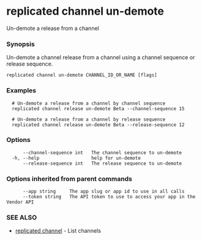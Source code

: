 # replicated channel un-demote

Un-demote a release from a channel

### Synopsis

Un-demote a channel release from a channel using a channel sequence or release sequence.

```
replicated channel un-demote CHANNEL_ID_OR_NAME [flags]
```

### Examples

```
  # Un-demote a release from a channel by channel sequence
  replicated channel release un-demote Beta --channel-sequence 15

  # Un-demote a release from a channel by release sequence
  replicated channel release un-demote Beta --release-sequence 12
```

### Options

```
      --channel-sequence int   The channel sequence to un-demote
  -h, --help                   help for un-demote
      --release-sequence int   The release sequence to un-demote
```

### Options inherited from parent commands

```
      --app string     The app slug or app id to use in all calls
      --token string   The API token to use to access your app in the Vendor API
```

### SEE ALSO

* [replicated channel](replicated-cli-channel)	 - List channels

